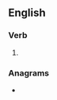 ==English==

===Verb===
{{head|en|verb form}}

# {{en-third-person singular of|finagle}}

===Anagrams===
* {{anagrams|en|a=aefgilns|faelings|leafings}}